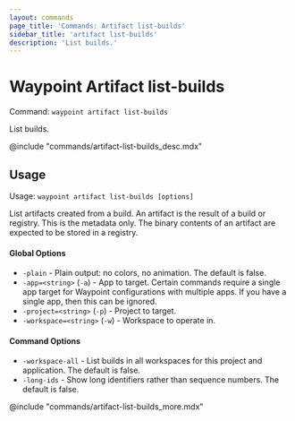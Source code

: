 ```yaml
---
layout: commands
page_title: 'Commands: Artifact list-builds'
sidebar_title: 'artifact list-builds'
description: 'List builds.'
---
```


# Waypoint Artifact list-builds

Command: `waypoint artifact list-builds`

List builds.

@include "commands/artifact-list-builds_desc.mdx"

## Usage

Usage: `waypoint artifact list-builds [options]`

List artifacts created from a build. An artifact is the result of a build or
registry. This is the metadata only. The binary contents of an artifact are
expected to be stored in a registry.

#### Global Options

- `-plain` - Plain output: no colors, no animation. The default is false.
- `-app=<string>` (`-a`) - App to target. Certain commands require a single app target for Waypoint configurations with multiple apps. If you have a single app, then this can be ignored.
- `-project=<string>` (`-p`) - Project to target.
- `-workspace=<string>` (`-w`) - Workspace to operate in.

#### Command Options

- `-workspace-all` - List builds in all workspaces for this project and application. The default is false.
- `-long-ids` - Show long identifiers rather than sequence numbers. The default is false.

@include "commands/artifact-list-builds_more.mdx"
